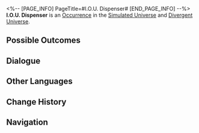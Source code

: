 <%-- [PAGE_INFO]
PageTitle=#I.O.U. Dispenser#
[END_PAGE_INFO] --%>
{{Stub}}
{{Simulated Universe Event Infobox
|id            = 10901
|title         = 
|image         = Occurrence IPC.png
|domains_su    = Unknown
|domains_swarm = Unknown
|domains_gng   = Unknown
|domains_du    = Unknown
|domains_und   = Unknown
|requirements  = 
|prev          = 
|next          = 
|characters    = 
|factions      = 
|order         = 068
|order_du      = 012
}}
'''I.O.U. Dispenser''' is an [[Divergent Universe/Occurrence|Occurrence]] in the [[Simulated Universe]] and [[Divergent Universe]].

==Possible Outcomes==
{{Possible Outcomes
|choice_1 = Demand a more '''customized''' investment plan.
|result_1 = Receive Curio: Angel-type I.O.U. Dispenser. Receive 1 Curio(s) related to Cosmic Fragments.
|path_1   = Day
|modes_1  = du

|choice_2 = Demand a more "customized" investment plan.
|result_2 = You want to invest in the future...
|path_2   = Erudition
|modes_2  = gng

|choice_3 = Directly receive the I.O.U. Dispenser's investment reward.
|result_3 = Receive "Curio: Angel-type I.O.U. Dispenser." It will be immediately destroyed thereafter.
|path_3   = Nihility
|modes_3  = swarm

|choice_4 = Claim an investment insurance policy.
|result_4 = Receive "Curio: Angel-type I.O.U. Dispenser." Receive 100 Cosmic Fragment(s).
|path_4   = Preservation
|modes_4  = swarm

|choice_5 = I'll buy it.
|result_5 = Receive Curio: Angel-type I.O.U. Dispenser.
|modes_5  = gng,su,swarm

|choice_6 = You're not a reliable "investment manager."
|modes_6  = su

|choice_6_1 = I hate this era.

|choice_6_1_1 = I want money.
|result_6_1_1 = Receive Curio: Angel-type I.O.U. Dispenser.

|choice_6_1_2 = I want "love."
|result_6_1_2 = Receive Curio: Angel-type I.O.U. Dispenser.

|choice_6_1_3 = I don't want anything. This is very nihilistic.
|result_6_1_3 = Obtain 100 Cosmic Fragment(s).

|choice_6_2 = I don't need it.
|result_6_2 = Obtain 100 Cosmic Fragment(s).

|choice_7 = I don't need it.
|result_7 = Obtain 100 Cosmic Fragment(s).
|modes_7  = gng,swarm

|choice_8 = I don't need it.
|result_8 = Obtain 250 Cosmic Fragment(s).
|modes_8  = du

|choice_9 = Claim an investment insurance policy.
|result_9 = Receive "Curio: Angel-type I.O.U. Dispenser." Receive 150 Cosmic Fragment(s).
|modes_9  = du

|choice_10 = Directly receive the I.O.U. Dispenser's investment reward.
|result_10 = Receive "Curio: Angel-type I.O.U. Dispenser." It will be immediately destroyed thereafter.
|modes_10  = und

|choice_11 = Claim an investment insurance policy.
|result_11 = Receive "Curio: Angel-type I.O.U. Dispenser." Receive 100 Cosmic Fragment(s).
|modes_11  = und
}}
<!--
==Gameplay Notes==
* 
-->
==Dialogue==
{{Dialogue Start}}
:{{tx}}
{{Dialogue End}}

==Other Languages==
{{Other Languages
|en   = I.O.U. Dispenser
|zhs  = 谢债发行机
|zht  = 謝債發行機
|ja   = {{Rubi|謝債発行機|しゃさいはっこうき}}
|ko   = 사채발행기
|es   = Dispensador de deuda
|fr   = Accumulateur de dettes
|ru   = Распределитель займов
|th   = I.O.U. Dispenser
|vi   = Máy Nhắc Nợ
|de   = Schuldscheinspender
|id   = I.O.U. Dispenser
|pt   = Dispensador de Promissórias
}}

==Change History==
{{Change History|1.0}}

==Navigation==
{{Occurrence Navbox}}